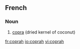 ==French==
{{wikipedia|lang=fr}}

===Noun===
{{fr-noun|m}}

# [[copra]] (dried kernel of coconut)

[[fr:coprah]]
[[io:coprah]]
[[vi:coprah]]